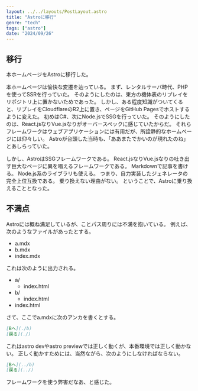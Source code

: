 ```yaml
---
layout: ../../layouts/PostLayout.astro
title: "Astroに移行"
genre: "tech"
tags: ["astro"]
date: "2024/09/26"
---
```


## 移行

本ホームページをAstroに移行した。

本ホームページは愉快な変遷を辿っている。
まず、レンタルサーバ時代、PHPを使ってSSRを行っていた。
そのようにしたのは、東方の機体表のリプレイをリポジトリ上に置かないためであった。
しかし、ある程度知識がついてくると、リプレイをCloudflareのR2上に置き、ページをGitHub Pagesでホストするように変えた。
初めはC#、次にNode.jsでSSGを行っていた。
そのようにしたのは、React.jsなりVue.jsなりがオーバースペックに感じていたからだ。
それらフレームワークはウェブアプリケーションには有用だが、所詮静的なホームページには仰々しい。
Astroが台頭した当時も、「ああまたでかいのが現れたのね」とあしらっていた。

しかし、AstroはSSGフレームワークである。
React.jsなりVue.jsなりの吐き出す巨大なページに異を唱えるフレームワークである。
Markdownで記事を書ける。
Node.js系のライブラリも使える。
つまり、自力実装したジェネレータの完全上位互換である。
乗り換えない理由がない。
ということで、Astroに乗り換えることとなった。



## 不満点

Astroには概ね満足しているが、ことパス周りには不満を抱いている。
例えば、次のようなファイルがあったとする。

- a.mdx
- b.mdx
- index.mdx

これは次のように出力される。

- a/
    - index.html
- b/
    - index.html
- index.html

さて、ここでa.mdxに次のアンカを書くとする。

```md
[Bへ](./b)
[戻る](./)
```

これはastro devやastro previewでは正しく動くが、本番環境では正しく動かない。
正しく動かすためには、当然ながら、次のようにしなければならない。

```md
[Bへ](../b)
[戻る](../)
```

フレームワークを使う弊害だなあ、と感じた。
